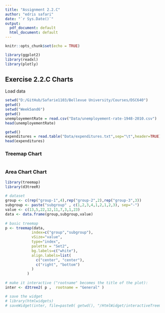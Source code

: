 ```yaml
---
title: "Assignment 2.2.C"
author: "edris safari"
date: "`r Sys.Date()`"
output:
  pdf_document: default
  html_document: default
---
```


```r
knitr::opts_chunk$set(echo = TRUE)
```

```r
library(ggplot2)
library(readxl)
library(plotly)

```
## Exercise 2.2.C Charts

Load data

```r
setwd("D:/GitHub/Safarie1103/Bellevue University/Courses/DSC640")
getwd()
setwd("Week5and6")
getwd()
unemployementRate = read.csv("Data/unemployement-rate-1948-2010.csv")
head(unemployementRate)
```
```r

getwd()
expenditures = read.table("Data/expenditures.txt",sep="\t",header=TRUE)
head(expenditures)

```
### Treemap Chart
```r

```
### Area Chart  Chart
```r
library(treemap)
library(d3treeR)
 
# dataset
group <- c(rep("group-1",4),rep("group-2",2),rep("group-3",3))
subgroup <- paste("subgroup" , c(1,2,3,4,1,2,1,2,3), sep="-")
value <- c(13,5,22,12,11,7,3,1,23)
data <- data.frame(group,subgroup,value)
 
# basic treemap
p <- treemap(data,
            index=c("group","subgroup"),
            vSize="value",
            type="index",
            palette = "Set2",
            bg.labels=c("white"),
            align.labels=list(
              c("center", "center"), 
              c("right", "bottom")
            )  
          )            
 
# make it interactive ("rootname" becomes the title of the plot):
inter <- d3tree2( p ,  rootname = "General" )

# save the widget
# library(htmlwidgets)
# saveWidget(inter, file=paste0( getwd(), "/HtmlWidget/interactiveTreemap.html"))
```
